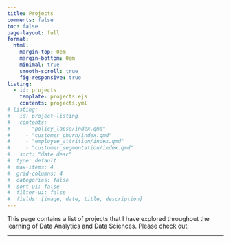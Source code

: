 ```yaml
---
title: Projects
comments: false
toc: false
page-layout: full
format:
  html: 
    margin-top: 0em
    margin-bottom: 0em
    minimal: true
    smooth-scroll: true
    fig-responsive: true
listing:
  - id: projects
    template: projects.ejs
    contents: projects.yml
# listing:
#   id: project-listing
#   contents: 
#     - "policy_lapse/index.qmd"
#     - "customer_churn/index.qmd"
#     - "employee_attrition/index.qmd"
#     - "customer_segmentation/index.qmd"
#   sort: "date desc"
#  type: default
#  max-items: 4
#  grid-columns: 4
#  categories: false
#  sort-ui: false
#  filter-ui: false
#  fields: [image, date, title, description]
---
```


This page contains a list of projects that I have explored throughout the learning of Data Analytics and Data Sciences. Please check out.

------------------------------------------------------------------------
